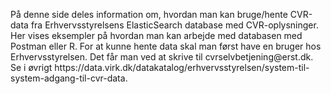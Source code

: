 På denne side deles information om, hvordan man kan bruge/hente CVR-data fra Erhvervsstyrelsens ElasticSearch database med CVR-oplysninger. Her vises eksempler på hvordan man kan arbejde med databasen med Postman eller R. For at kunne hente data skal man først have en bruger hos Erhvervsstyrelsen. Det får man ved at skrive til cvrselvbetjening@erst.dk. Se i øvrigt https://data.virk.dk/datakatalog/erhvervsstyrelsen/system-til-system-adgang-til-cvr-data.